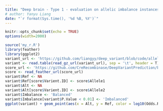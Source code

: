 ```yaml
---
title: "Deep brain - Type 1 - evaluation on allelic imbalance instances"
# author: Yanyu Liang
date: "`r format(Sys.time(), '%d %B, %Y')`"
---
```

    
<style>
pre code, pre, code {
        white-space: pre !important;
        overflow-x: scroll !important;
        word-break: keep-all !important;
        word-wrap: initial !important;
    }
</style>
    
```r
knitr::opts_chunk$set(echo = TRUE)
options(width=2000)
```

```r
source('my_r.R')
library(feather)
library(ggplot2)
variant_url <- 'https://github.com/liangyy/deep_variant/blob/code/allelic_imbalance/data/E081.combined.imbalance.gz?raw=true'
variant <- read.table(read_gz_url(variant_url), sep = '\t', header = T)
score_url <- 'https://github.com/CreRecombinase/DeepVariantPrediction/blob/issue1/score/keras_deepsea_with_040417_2_42_head_copy/allelic_imbalance_E081.E081_allelic_imbalance_result.feather?raw=true'
score <- read_feather_url(score_url)
variant$Ref <- NA
variant$Ref[score$Varient.ID] <- score$Allele1
variant$Alt <- NA
variant$Alt[score$Varient.ID] <- score$Allele2
variant$Imbalance <- 'Balanced'
variant$Imbalance[variant$P.Value < 0.01] <- 'Imbalanced'
ggplot(variant) + geom_point(aes(x = Alt, y = Ref, color = log10(Odds.Ratio))) + scale_colour_gradient2() + facet_grid(.~Imbalance) + geom_abline(intercept = 0.07, slope = 1) + geom_abline(intercept = -0.07, slope = 1) + ggtitle('The Predicted Effect of \n Heterozygous sites in DNase-seq of E081')
```